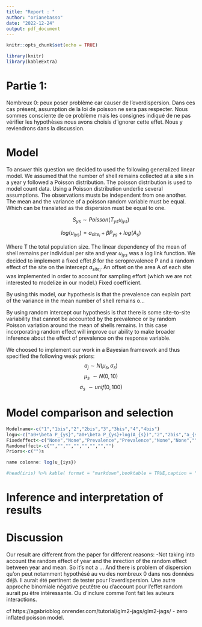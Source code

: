 ```yaml
---
title: "Report : "
author: "orianebasso"
date: "2022-12-24"
output: pdf_document
---
```


```r
knitr::opts_chunk$set(echo = TRUE)
```

```r
library(knitr)
library(kableExtra)
```

# Partie 1:

Nombreux 0: peux poser problème car causer de l'overdispersion. Dans ces cas présent, assumption de la loi de poisson ne sera pas respecter. Nous sommes consciente de ce problème mais les consignes indiqué de ne pas vérifier les hypothèses  nous avons choisis d'ignorer cette effet. Nous y reviendrons dans la discussion.

# Model
To answer this question we decided to used the following generalized linear model.
We assumed that the number of shell remains collected at a site s in a year y followed a Poisson distribution. 
The poisson distribution is used to model count data. Using a Poisson distribution underlie several assumptions. The observations musts be independent from one another. The mean and the variance of a poisson random variable must be equal. Which can be translated as the dispersion must be equal to one.

$$
S_{ys} \sim Poisson(T_{ys}u_{iys})
$$


$$
log(u_{iys})=a_{site_i}+\beta P_{ys}+log(A_{s})
$$

Where T the total population size. The linear dependency of the mean of shell remains per individual per site and year $u_{iys}$ was a log link function.
 We decided to implement a fixed effet $\beta$ for the seroprevalence P and a random effect of the site on the intercept $a_{site_i}$.
An offset on the area A of each site was implemented in order to account for sampling effort (which we are not interested to modelize in our model.) Fixed coefficient. 


By using this model, our hypothesis is that the prevalence can explain part of the variance in the mean number of shell remains o... 

By using random intercept our hypothesis is that there is some site-to-site variability that cannot be accounted by the prevalence or by random Poisson variation around the mean of shells remains. In this case incorporating random effect will improve our ability to make broader inference about the effect of prevalence on the response variable. 

We choosed to implement our work in a Bayesian framework and thus specified the following weak priors:
$$
a_{j} \sim N(\mu_s,\sigma_s)
$$
$$
\mu_s ~ \sim N(0,10)
$$
$$
\sigma_s ~ \sim unif(0,100)
$$

# Model comparison and selection


  
```r

Modelname<-c("1","1bis","2","2bis","3","3bis","4","4bis")
logu<-c("a0+\beta P_{ys}","a0+\beta P_{ys}+log(A_{s})","2","2bis","a_{site_i}","a_{site_i}+log(A_{s})","a_{site_i}+\beta P_{ys}","a_{site_i}+\beta P_{ys}+log(A_{s})")
Fixedeffect<-c("None","None","Prevalence","Prevalence","None","None","","")
Randomeffect<-c("","","","","","","","")
Priors<-c("")s

name colonne: log(u_{iys})

#head(iris) %>% kable( format = "markdown",booktable = TRUE,caption = "Ma table")


```









# Inference and interpretation of results


# Discussion

Our result are different from the paper for different reasons: 
-Not taking into account the random effect of year and the inrection of the random effect between year and mean.
So it's not a ...
And there is problem of dispersion qu'on peut notamment hypothésé au vu des nombreux 0 dans nos données déjà. 
Il aurait été pertinent de tester pour l'overdispersion.
Une autre approche binomiale négative peutêtre ou d'account pour l'effet random aurait pu être intéressante. Ou d'inclure comme l'ont fait les auteurs interactions. 

cf https://agabrioblog.onrender.com/tutorial/glm2-jags/glm2-jags/ - zero inflated poisson model.